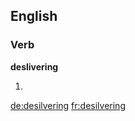 ==English==

===Verb===
'''deslivering'''

# {{present participle of|desilver}}

[[de:desilvering]]
[[fr:desilvering]]